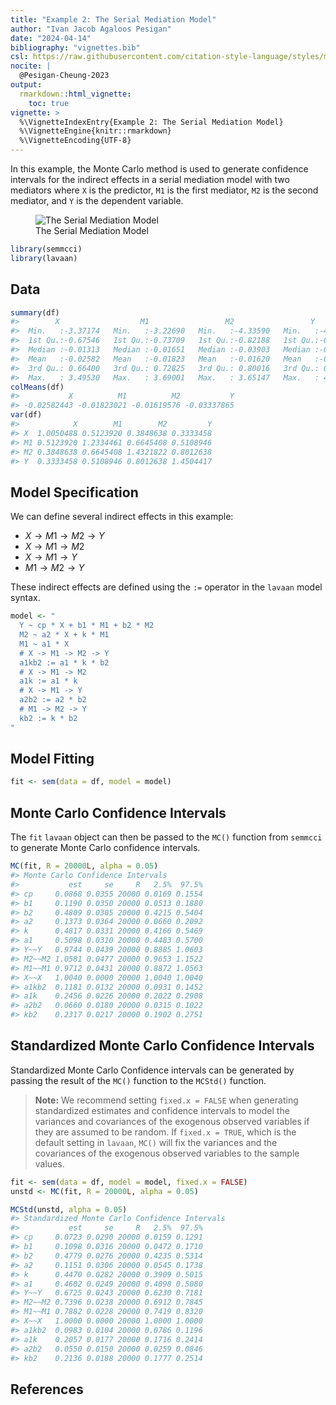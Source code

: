 ```yaml
---
title: "Example 2: The Serial Mediation Model"
author: "Ivan Jacob Agaloos Pesigan"
date: "2024-04-14"
bibliography: "vignettes.bib"
csl: https://raw.githubusercontent.com/citation-style-language/styles/master/apa.csl
nocite: |
  @Pesigan-Cheung-2023
output:
  rmarkdown::html_vignette:
    toc: true
vignette: >
  %\VignetteIndexEntry{Example 2: The Serial Mediation Model}
  %\VignetteEngine{knitr::rmarkdown}
  %\VignetteEncoding{UTF-8}
---
```


<!-- vignettes/example-2-serial.Rmd is generated from .setup/vignettes/example-2-serial.Rmd.orig. Please edit that file -->





In this example,
the Monte Carlo method is used to generate confidence intervals
for the indirect effects in a serial mediation model with two mediators
where `X` is the predictor, `M1` is the first mediator, `M2` is the second mediator,
and `Y` is the dependent variable.

![The Serial Mediation Model](https://raw.githubusercontent.com/jeksterslab/semmcci/main/.setup/latex/figures/png/serial.png)


```r
library(semmcci)
library(lavaan)
```

## Data




```r
summary(df)
#>        X                  M1                 M2                 Y           
#>  Min.   :-3.37174   Min.   :-3.22690   Min.   :-4.33590   Min.   :-4.29019  
#>  1st Qu.:-0.67546   1st Qu.:-0.73709   1st Qu.:-0.82188   1st Qu.:-0.86035  
#>  Median :-0.01313   Median :-0.01651   Median :-0.03903   Median :-0.02704  
#>  Mean   :-0.02582   Mean   :-0.01823   Mean   :-0.01620   Mean   :-0.03338  
#>  3rd Qu.: 0.66400   3rd Qu.: 0.72825   3rd Qu.: 0.80016   3rd Qu.: 0.81721  
#>  Max.   : 3.49530   Max.   : 3.69001   Max.   : 3.65147   Max.   : 4.05239
colMeans(df)
#>           X          M1          M2           Y 
#> -0.02582443 -0.01823021 -0.01619576 -0.03337865
var(df)
#>            X        M1        M2         Y
#> X  1.0050488 0.5123920 0.3848638 0.3333458
#> M1 0.5123920 1.2334461 0.6645408 0.5108946
#> M2 0.3848638 0.6645408 1.4321822 0.8012638
#> Y  0.3333458 0.5108946 0.8012638 1.4504417
```

## Model Specification

We can define several indirect effects in this example:

  - $X \rightarrow M1 \rightarrow M2 \rightarrow Y$
  - $X \rightarrow M1 \rightarrow M2$
  - $X \rightarrow M1 \rightarrow Y$
  - $M1 \rightarrow M2 \rightarrow Y$

These indirect effects are defined using the `:=` operator
in the `lavaan` model syntax.


```r
model <- "
  Y ~ cp * X + b1 * M1 + b2 * M2
  M2 ~ a2 * X + k * M1
  M1 ~ a1 * X
  # X -> M1 -> M2 -> Y
  a1kb2 := a1 * k * b2
  # X -> M1 -> M2
  a1k := a1 * k
  # X -> M1 -> Y
  a2b2 := a2 * b2
  # M1 -> M2 -> Y
  kb2 := k * b2
"
```

## Model Fitting


```r
fit <- sem(data = df, model = model)
```

## Monte Carlo Confidence Intervals

The `fit` `lavaan` object can then be passed to the `MC()` function from `semmcci`
to generate Monte Carlo confidence intervals.


```r
MC(fit, R = 20000L, alpha = 0.05)
#> Monte Carlo Confidence Intervals
#>           est     se     R   2.5%  97.5%
#> cp     0.0868 0.0355 20000 0.0169 0.1554
#> b1     0.1190 0.0350 20000 0.0513 0.1880
#> b2     0.4809 0.0305 20000 0.4215 0.5404
#> a2     0.1373 0.0364 20000 0.0660 0.2092
#> k      0.4817 0.0331 20000 0.4166 0.5469
#> a1     0.5098 0.0310 20000 0.4483 0.5700
#> Y~~Y   0.9744 0.0439 20000 0.8885 1.0603
#> M2~~M2 1.0581 0.0477 20000 0.9653 1.1522
#> M1~~M1 0.9712 0.0431 20000 0.8872 1.0563
#> X~~X   1.0040 0.0000 20000 1.0040 1.0040
#> a1kb2  0.1181 0.0132 20000 0.0931 0.1452
#> a1k    0.2456 0.0226 20000 0.2022 0.2908
#> a2b2   0.0660 0.0180 20000 0.0315 0.1022
#> kb2    0.2317 0.0217 20000 0.1902 0.2751
```

## Standardized Monte Carlo Confidence Intervals

Standardized Monte Carlo Confidence intervals can be generated by passing the result of the `MC()` function to the `MCStd()` function.

> **Note:** We recommend setting `fixed.x = FALSE`
> when generating standardized estimates and confidence intervals
> to model the variances and covariances of the exogenous observed variables
> if they are assumed to be random.
> If `fixed.x = TRUE`, which is the default setting in `lavaan`,
> `MC()` will fix the variances and the covariances
> of the exogenous observed variables to the sample values.


```r
fit <- sem(data = df, model = model, fixed.x = FALSE)
unstd <- MC(fit, R = 20000L, alpha = 0.05)
```


```r
MCStd(unstd, alpha = 0.05)
#> Standardized Monte Carlo Confidence Intervals
#>           est     se     R   2.5%  97.5%
#> cp     0.0723 0.0290 20000 0.0159 0.1291
#> b1     0.1098 0.0316 20000 0.0472 0.1710
#> b2     0.4779 0.0276 20000 0.4235 0.5314
#> a2     0.1151 0.0306 20000 0.0545 0.1738
#> k      0.4470 0.0282 20000 0.3909 0.5015
#> a1     0.4602 0.0249 20000 0.4098 0.5080
#> Y~~Y   0.6725 0.0243 20000 0.6230 0.7181
#> M2~~M2 0.7396 0.0238 20000 0.6912 0.7845
#> M1~~M1 0.7882 0.0228 20000 0.7419 0.8320
#> X~~X   1.0000 0.0000 20000 1.0000 1.0000
#> a1kb2  0.0983 0.0104 20000 0.0786 0.1196
#> a1k    0.2057 0.0177 20000 0.1716 0.2414
#> a2b2   0.0550 0.0150 20000 0.0259 0.0846
#> kb2    0.2136 0.0188 20000 0.1777 0.2514
```

## References
